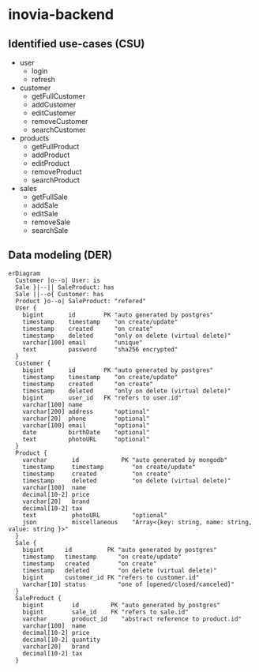 # inovia-backend

## Identified use-cases (CSU)

- user
  - login
  - refresh
- customer
  - getFullCustomer
  - addCustomer
  - editCustomer
  - removeCustomer
  - searchCustomer
- products
  - getFullProduct
  - addProduct
  - editProduct
  - removeProduct
  - searchProduct
- sales
  - getFullSale
  - addSale
  - editSale
  - removeSale
  - searchSale

## Data modeling (DER)

```mermaid
erDiagram
  Customer |o--o| User: is
  Sale }|--|| SaleProduct: has
  Sale ||--o{ Customer: has
  Product }o--o| SaleProduct: "refered"
  User {
    bigint       id        PK "auto generated by postgres"
    timestamp    timestamp    "on create/update"
    timestamp    created      "on create"
    timestamp    deleted      "only on delete (virtual delete)"
    varchar[100] email        "unique"
    text         password     "sha256 encrypted"
  }
  Customer {
    bigint       id        PK "auto generated by postgres"
    timestamp    timestamp    "on create/update"
    timestamp    created      "on create"
    timestamp    deleted      "only on delete (virtual delete)"
    bigint       user_id   FK "refers to user.id"
    varchar[100] name
    varchar[200] address      "optional"
    varchar[20]  phone        "optional"
    varchar[100] email        "optional"
    date         birthDate    "optional"
    text         photoURL     "optional"
  }
  Product {
    varchar       id            PK "auto generated by mongodb"
    timestamp     timestamp        "on create/update"
    timestamp     created          "on create"
    timestamp     deleted          "on delete (virtual delete)"
    varchar[100]  name
    decimal[10-2] price
    varchar[20]   brand
    decimal[10-2] tax
    text          photoURL         "optional"
    json          miscellaneous    "Array<{key: string, name: string, value: string }>"
  }
  Sale {
    bigint      id          PK "auto generated by postgres"
    timestamp   timestamp      "on create/update"
    timestamp   created        "on create"
    timestamp   deleted        "on delete (virtual delete)"
    bigint      customer_id FK "refers to customer.id"
    varchar[10] status         "one of [opened/closed/canceled]"
  }
  SaleProduct {
    bigint        id         PK "auto generated by postgres"
    bigint        sale_id    FK "refers to sale.id"
    varchar       product_id    "abstract reference to product.id"
    varchar[100]  name
    decimal[10-2] price
    decimal[10-2] quantity
    varchar[20]   brand
    decimal[10-2] tax
  }
```
